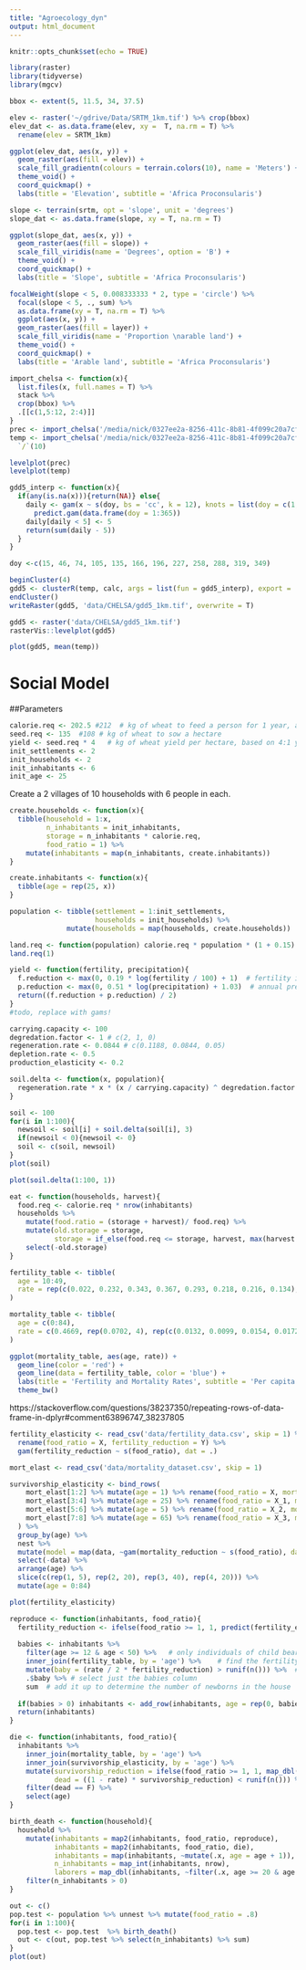 ```yaml
---
title: "Agroecology_dyn"
output: html_document
---
```


```r
knitr::opts_chunk$set(echo = TRUE)
```

```r
library(raster)
library(tidyverse)
library(mgcv)
```

```r
bbox <- extent(5, 11.5, 34, 37.5)
```

```r
elev <- raster('~/gdrive/Data/SRTM_1km.tif') %>% crop(bbox)
elev_dat <- as.data.frame(elev, xy =  T, na.rm = T) %>%
  rename(elev = SRTM_1km)

ggplot(elev_dat, aes(x, y)) +
  geom_raster(aes(fill = elev)) +
  scale_fill_gradientn(colours = terrain.colors(10), name = 'Meters') +
  theme_void() +
  coord_quickmap() +
  labs(title = 'Elevation', subtitle = 'Africa Proconsularis')
```

```r
slope <- terrain(srtm, opt = 'slope', unit = 'degrees')
slope_dat <- as.data.frame(slope, xy = T, na.rm = T)

ggplot(slope_dat, aes(x, y)) +
  geom_raster(aes(fill = slope)) +
  scale_fill_viridis(name = 'Degrees', option = 'B') +
  theme_void() +
  coord_quickmap() +
  labs(title = 'Slope', subtitle = 'Africa Proconsularis')
```

```r
focalWeight(slope < 5, 0.008333333 * 2, type = 'circle') %>%
  focal(slope < 5, ., sum) %>%
  as.data.frame(xy = T, na.rm = T) %>%
  ggplot(aes(x, y)) +
  geom_raster(aes(fill = layer)) +
  scale_fill_viridis(name = 'Proportion \narable land') +
  theme_void() +
  coord_quickmap() +
  labs(title = 'Arable land', subtitle = 'Africa Proconsularis')
```

```r
import_chelsa <- function(x){
  list.files(x, full.names = T) %>% 
  stack %>%
  crop(bbox) %>%
  .[[c(1,5:12, 2:4)]]
}
prec <- import_chelsa('/media/nick/0327ee2a-8256-411c-8b81-4f099c20a7cf/CHELSA/prec/')
temp <- import_chelsa('/media/nick/0327ee2a-8256-411c-8b81-4f099c20a7cf/CHELSA/temp/') %>%
  `/`(10)

levelplot(prec)
levelplot(temp)
```

```r
gdd5_interp <- function(x){
  if(any(is.na(x))){return(NA)} else{
    daily <- gam(x ~ s(doy, bs = 'cc', k = 12), knots = list(doy = c(1, 366))) %>%
      predict.gam(data.frame(doy = 1:365)) 
    daily[daily < 5] <- 5
    return(sum(daily - 5))
  }
}

doy <-c(15, 46, 74, 105, 135, 166, 196, 227, 258, 288, 319, 349)
```

```r
beginCluster(4)
gdd5 <- clusterR(temp, calc, args = list(fun = gdd5_interp), export = 'doy')
endCluster()
writeRaster(gdd5, 'data/CHELSA/gdd5_1km.tif', overwrite = T)
```

```r
gdd5 <- raster('data/CHELSA/gdd5_1km.tif')
rasterVis::levelplot(gdd5)

plot(gdd5, mean(temp))
```

# Social Model
##Parameters
```r
calorie.req <- 202.5 #212  # kg of wheat to feed a person for 1 year, assuming grain is 75% of diet
seed.req <- 135  #108 # kg of wheat to sow a hectare
yield <- seed.req * 4   # kg of wheat yield per hectare, based on 4:1 yields
init_settlements <- 2 
init_households <- 2
init_inhabitants <- 6
init_age <- 25
```

Create a 2 villages of 10 households with 6 people in each.
```r
create.households <- function(x){
  tibble(household = 1:x,
         n_inhabitants = init_inhabitants,
         storage = n_inhabitants * calorie.req,
         food_ratio = 1) %>%
    mutate(inhabitants = map(n_inhabitants, create.inhabitants))
}

create.inhabitants <- function(x){
  tibble(age = rep(25, x))
}

population <- tibble(settlement = 1:init_settlements,
                     households = init_households) %>%
              mutate(households = map(households, create.households))
```


```r
land.req <- function(population) calorie.req * population * (1 + 0.15)  / yield
land.req(1)

```
```r
yield <- function(fertility, precipitation){
  f.reduction <- max(0, 0.19 * log(fertility / 100) + 1)  # fertility impact on yields
  p.reduction <- max(0, 0.51 * log(precipitation) + 1.03)  # annual precipitation impact on yields
  return((f.reduction + p.reduction) / 2)
} 
#todo, replace with gams!
```

```r
carrying.capacity <- 100
degredation.factor <- 1 # c(2, 1, 0)
regeneration.rate <- 0.0844 # c(0.1188, 0.0844, 0.05)
depletion.rate <- 0.5
production_elasticity <- 0.2

soil.delta <- function(x, population){
  regeneration.rate * x * (x / carrying.capacity) ^ degredation.factor * (1 - x / carrying.capacity) - depletion.rate * population
}

soil <- 100
for(i in 1:100){
  newsoil <- soil[i] + soil.delta(soil[i], 3)  
  if(newsoil < 0){newsoil <- 0}
  soil <- c(soil, newsoil)
}
plot(soil)

plot(soil.delta(1:100, 1))
```

```r
eat <- function(households, harvest){
  food.req <- calorie.req * nrow(inhabitants)
  households %>%
    mutate(food.ratio = (storage + harvest)/ food.req) %>%
    mutate(old.storage = storage,
           storage = if_else(food.req <= storage, harvest, max(harvest - (food.req - old.storage), 0))) %>%
    select(-old.storage)
}
```

```r
fertility_table <- tibble(
  age = 10:49,
  rate = rep(c(0.022, 0.232, 0.343, 0.367, 0.293, 0.218, 0.216, 0.134), each = 5)
)

mortality_table <- tibble(
  age = c(0:84),
  rate = c(0.4669, rep(0.0702, 4), rep(c(0.0132, 0.0099, 0.0154, 0.0172, 0.0195, 0.0223, 0.0259, 0.0306, 0.0373, 0.0473, 0.0573, 0.0784, 0.1042, 0.1434, 0.2039, 0.2654), each = 5))
)

ggplot(mortality_table, aes(age, rate)) +
  geom_line(color = 'red') +
  geom_line(data = fertility_table, color = 'blue') +
  labs(title = 'Fertility and Mortality Rates', subtitle = 'Per capita fertility (blue) and mortality (red) in the Roman Empire', x = 'Age', y = 'Vital rate') +
  theme_bw()
```
https://stackoverflow.com/questions/38237350/repeating-rows-of-data-frame-in-dplyr#comment63896747_38237805

```r
fertility_elasticity <- read_csv('data/fertility_data.csv', skip = 1) %>% 
  rename(food_ratio = X, fertility_reduction = Y) %>%
  gam(fertility_reduction ~ s(food_ratio), dat = .)

mort_elast <- read_csv('data/mortality_dataset.csv', skip = 1)

survivorship_elasticity <- bind_rows(
    mort_elast[1:2] %>% mutate(age = 1) %>% rename(food_ratio = X, mortality_reduction = Y), 
    mort_elast[3:4] %>% mutate(age = 25) %>% rename(food_ratio = X_1, mortality_reduction = Y_1),
    mort_elast[5:6] %>% mutate(age = 5) %>% rename(food_ratio = X_2, mortality_reduction = Y_2),
    mort_elast[7:8] %>% mutate(age = 65) %>% rename(food_ratio = X_3, mortality_reduction = Y_3)
  ) %>%
  group_by(age) %>%
  nest %>% 
  mutate(model = map(data, ~gam(mortality_reduction ~ s(food_ratio), dat = .))) %>%
  select(-data) %>%
  arrange(age) %>%
  slice(c(rep(1, 5), rep(2, 20), rep(3, 40), rep(4, 20))) %>%
  mutate(age = 0:84)

plot(fertility_elasticity)
```

```r
reproduce <- function(inhabitants, food_ratio){
  fertility_reduction <- ifelse(food_ratio >= 1, 1, predict(fertility_elasticity, list(food_ratio = food_ratio)))
  
  babies <- inhabitants %>%
    filter(age >= 12 & age < 50) %>%   # only individuals of child bearing age reproduce
    inner_join(fertility_table, by = 'age') %>%    # find the fertility rate corresponding to the individual's age
    mutate(baby = (rate / 2 * fertility_reduction) > runif(n())) %>%  # divide by two to make everyone female ...
    .$baby %>% # select just the babies column
    sum  # add it up to determine the number of newborns in the house
  
  if(babies > 0) inhabitants <- add_row(inhabitants, age = rep(0, babies))
  return(inhabitants)
}
```

```r
die <- function(inhabitants, food_ratio){
  inhabitants %>%
    inner_join(mortality_table, by = 'age') %>%
    inner_join(survivorship_elasticity, by = 'age') %>%
    mutate(survivorship_reduction = ifelse(food_ratio >= 1, 1, map_dbl(model, ~predict(.x, list(food_ratio = food_ratio)))),
           dead = ((1 - rate) * survivorship_reduction) < runif(n())) %>%
    filter(dead == F) %>%
    select(age)
}
```


```r
birth_death <- function(household){
  household %>%
    mutate(inhabitants = map2(inhabitants, food_ratio, reproduce),
           inhabitants = map2(inhabitants, food_ratio, die),
           inhabitants = map(inhabitants, ~mutate(.x, age = age + 1)),
           n_inhabitants = map_int(inhabitants, nrow),
           laborers = map_dbl(inhabitants, ~filter(.x, age >= 20 & age < 45) %>% nrow)) %>%
    filter(n_inhabitants > 0)
}

out <- c()
pop.test <- population %>% unnest %>% mutate(food_ratio = .8)
for(i in 1:100){
  pop.test <- pop.test  %>% birth_death()
  out <- c(out, pop.test %>% select(n_inhabitants) %>% sum)
}
plot(out)
```





